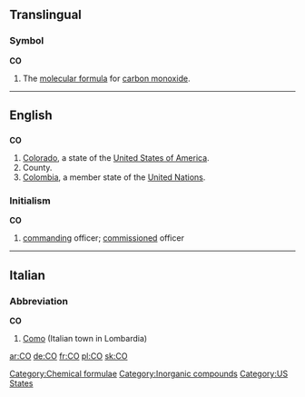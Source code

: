 {{see|Appendix:Variations of "co"}}

==Translingual==

===Symbol===
'''CO'''

# {{chemistry|lang=mul}} The [[molecular formula]] for [[carbon monoxide]].

[[Category:Chemical formulae]]
[[Category:Inorganic compounds]]

----

==English==

==={{abbreviation}}===
'''CO'''

# [[Colorado]], a state of the [[United States of America]].
# County.
# [[Colombia]], a member state of the [[United Nations]].

===Initialism===
'''CO'''

# {{military}} [[command]]ing officer; [[commission]]ed officer

[[Category:US States]]

----

==Italian==

===Abbreviation===
'''CO'''

# [[Como]] (Italian town in Lombardia)

[[ar:CO]]
[[de:CO]]
[[fr:CO]]
[[pl:CO]]
[[sk:CO]]